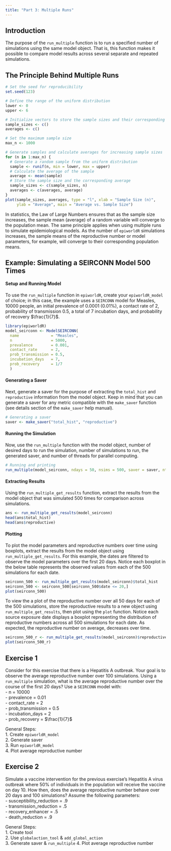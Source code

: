 ```yaml
---
title: "Part 3: Multiple Runs"
---
```


## Introduction

The purpose of the `run_multiple` function is to run a specified number of simulations using the same model object. That is, this function makes it possible to compare model results across several separate and repeated simulations.

## The Principle Behind Multiple Runs

```r
# Set the seed for reproducibility
set.seed(123)

# Define the range of the uniform distribution
lower <- 0
upper <- 6

# Initialize vectors to store the sample sizes and their corresponding averages
sample_sizes <- c()
averages <- c()

# Set the maximum sample size
max_n <- 1000

# Generate samples and calculate averages for increasing sample sizes
for (n in 1:max_n) {
  # Generate a random sample from the uniform distribution
  sample <- runif(n, min = lower, max = upper)
  # Calculate the average of the sample
  average <- mean(sample)
  # Store the sample size and the corresponding average
  sample_sizes <- c(sample_sizes, n)
  averages <- c(averages, average)
}
plot(sample_sizes, averages, type = "l", xlab = "Sample Size (n)", 
     ylab = "Average", main = "Average vs. Sample Size")
```

In statistics, the Law of Large Numbers ensures that as the sample size increases, the sample mean (average) of a random variable will converge to the population mean. The same principle applies when using multiple runs to simulate epidemiological models. As the number of `epiworldR` simulations increases, the sample means of the reproductive number or model parameters, for example, will converge to their corresponding population means.

## Example: Simulating a SEIRCONN Model 500 Times

#### Setup and Running Model

To use the `run_multiple` function in `epiworldR`, create your `epiworldR_model` of choice; in this case, the example uses a `SEIRCONN` model for Measles, 10000 people, an initial prevalence of 0.0001 (0.01%), a contact rate of 2, probability of transmission 0.5, a total of 7 incubation days, and probability of recovery $\frac{1}{7}$.

```r
library(epiworldR)
model_seirconn <- ModelSEIRCONN(
  name              = "Measles",
  n                 = 5000, 
  prevalence        = 0.001, 
  contact_rate      = 2,
  prob_transmission = 0.5,
  incubation_days   = 7,
  prob_recovery     = 1/7
  )
```

#### Generating a Saver

Next, generate a saver for the purpose of extracting the `total_hist` and `reproductive` information from the model object. Keep in mind that you can generate a saver for any metric compatible with the `make_saver` function (see details section of the `make_saver` help manual).

```r
# Generating a saver
saver <- make_saver("total_hist", "reproductive")
```

#### Running the Simulation

Now, use the `run_multiple` function with the model object, number of desired days to run the simulation, number of simulations to run, the generated saver, and number of threads for parallel computing.

```r
# Running and printing
run_multiple(model_seirconn, ndays = 50, nsims = 500, saver = saver, nthread = 4)
```

#### Extracting Results

Using the `run_multiple_get_results` function, extract the results from the model object that was simulated 500 times for comparison across simulations.

```r
ans <- run_multiple_get_results(model_seirconn)
head(ans$total_hist)
head(ans$reproductive)
```

#### Plotting

To plot the model parameters and reproductive numbers over time using boxplots, extract the results from the model object using `run_multiple_get_results`. For this example, the dates are filtered to observe the model parameters over the first 20 days. Notice each boxplot in the below table represents the observed values from each of the 500 simulations for each date.

```r
seirconn_500 <- run_multiple_get_results(model_seirconn)$total_hist
seirconn_500 <- seirconn_500[seirconn_500$date <= 20,]
plot(seirconn_500)
```

To view the a plot of the reproductive number over all 50 days for each of the 500 simulations, store the reproductive results to a new object using `run_multiple_get_results`, then plot using the `plot` function. Notice each source exposure date displays a boxplot representing the distribution of reproductive numbers across all 500 simulations for each date. As expected, the reproductive number on average, decreases over time.

```r
seirconn_500_r <- run_multiple_get_results(model_seirconn)$reproductive
plot(seirconn_500_r)
```

## Exercise 1

Consider for this exercise that there is a Hepatitis A outbreak. Your goal is to observe the average reproductive number over 100 simulations. Using a `run_multiple` simulation, what is the average reproductive number over the course of the first 20 days? Use a `SEIRCONN` model with:\
- n = 10000\
- prevalence = 0.01\
- contact_rate = 2\
- prob_transmission = 0.5\
- incubation_days = 2\
- prob_recovery = $\frac{1}{7}$

::: {.callout-tip collapse="true"}
General Steps:\
1. Create `epiworldR_model`\
2. Generate saver\
3. Run `epiworldR_model`\
4. Plot average reproductive number
:::

## Exercise 2

Simulate a vaccine intervention for the previous exercise's Hepatitis A virus outbreak where 50% of individuals in the population will receive the vaccine on day 10. How then, does the average reproductive number behave over 20 days and 100 simulations? Assume the following parameters:\
- susceptibility_reduction = .9\
- transmission_reduction = .5\
- recovery_enhancer = .5\
- death_reduction = .9

::: {.callout-tip collapse="true"}
General Steps:\
1. Create tool\
2. Use `globalaction_tool` & `add_global_action`\
3. Generate saver & `run_multiple` 4. Plot average reproductive number
:::

